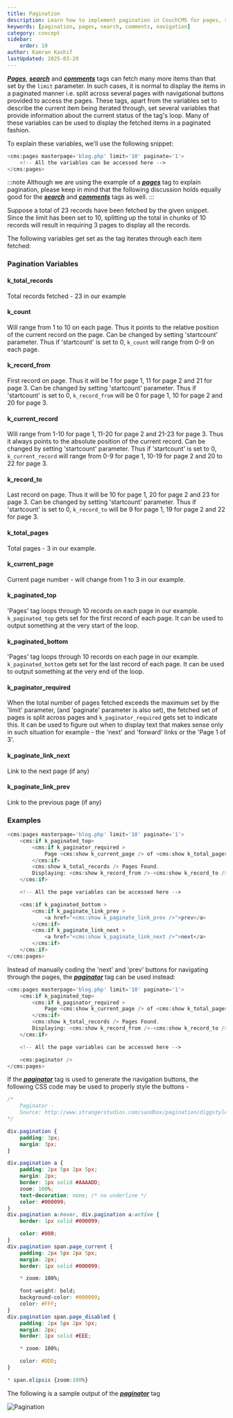 ```yaml
---
title: Pagination
description: Learn how to implement pagination in CouchCMS for pages, search results and comments
keywords: [pagination, pages, search, comments, navigation]
category: concept
sidebar:
    order: 10
author: Kamran Kashif
lastUpdated: 2025-03-20
---
```


[***Pages***](../../tags-reference/pages/), [***search***](../../tags-reference/search/) and [***comments***](../../tags-reference/comments/) tags can fetch many more items than that set by the `limit` parameter.
In such cases, it is normal to display the items in a paginated manner i.e. split across several pages with navigational buttons provided to access the pages.
These tags, apart from the variables set to describe the current item being iterated through, set several variables that provide information about the current status of the tag's loop. Many of these variables can be used to display the fetched items in a paginated fashion.

To explain these variables, we'll use the following snippet:

```php
<cms:pages masterpage='blog.php' limit='10' paginate='1'>
    <!-- All the variables can be accessed here -->
</cms:pages>
```

:::note
Although we are using the example of a [***pages***](../../tags-reference/pages/) tag to explain pagination, please keep in mind that the following discussion holds equally good for the [***search***](../../tags-reference/search/) and [***comments***](../../tags-reference/comments/) tags as well.
:::

Suppose a total of 23 records have been fetched by the given snippet.
Since the limit has been set to 10, splitting up the total in chunks of 10 records will result in requiring 3 pages to display all the records.

The following variables get set as the tag iterates through each item fetched:

### Pagination Variables

#### k_total_records

Total records fetched - 23 in our example

#### k_count

Will range from 1 to 10 on each page. Thus it points to the relative position of the current record on the page.
Can be changed by setting 'startcount' parameter.
Thus if 'startcount' is set to 0, `k_count` will range from 0-9 on each page.

#### k_record_from

First record on page. Thus it will be 1 for page 1, 11 for page 2 and 21 for page 3.
Can be changed by setting 'startcount' parameter.
Thus if 'startcount' is set to 0, `k_record_from` will be 0 for page 1, 10 for page 2 and 20 for page 3.

#### k_current_record

Will range from 1-10 for page 1, 11-20 for page 2 and 21-23 for page 3.
Thus it always points to the absolute position of the current record.
Can be changed by setting 'startcount' parameter.
Thus if 'startcount' is set to 0, `k_current_record` will range from 0-9 for page 1, 10-19 for page 2 and 20 to 22 for page 3.

#### k_record_to

Last record on page. Thus it will be 10 for page 1, 20 for page 2 and 23 for page 3.
Can be changed by setting 'startcount' parameter.
Thus if 'startcount' is set to 0, `k_record_to` will be 9 for page 1, 19 for page 2 and 22 for page 3.

#### k_total_pages

Total pages - 3 in our example.

#### k_current_page

Current page number - will change from 1 to 3 in our example.

#### k_paginated_top

'Pages' tag loops through 10 records on each page in our example.
`k_paginated_top` gets set for the first record of each page.
It can be used to output something at the very start of the loop.

#### k_paginated_bottom

'Pages' tag loops through 10 records on each page in our example.
`k_paginated_bottom` gets set for the last record of each page.
It can be used to output something at the very end of the loop.

#### k_paginator_required

When the total number of pages fetched exceeds the maximum set by the 'limit' parameter,
(and 'paginate' parameter is also set), the fetched set of pages is split across pages and
`k_paginator_required` gets set to indicate this.
It can be used to figure out when to display text that makes sense only in such situation
for example - the 'next' and 'forward' links or the 'Page 1 of 3'.

#### k_paginate_link_next

Link to the next page (if any)

#### k_paginate_link_prev

Link to the previous page (if any)

### Examples

```php
<cms:pages masterpage='blog.php' limit='10' paginate='1'>
    <cms:if k_paginated_top>
        <cms:if k_paginator_required >
            Page <cms:show k_current_page /> of <cms:show k_total_pages /><br>
        </cms:if>
        <cms:show k_total_records /> Pages Found.
        Displaying: <cms:show k_record_from />-<cms:show k_record_to />
    </cms:if>

    <!-- All the page variables can be accessed here -->

    <cms:if k_paginated_bottom >
        <cms:if k_paginate_link_prev >
            <a href="<cms:show k_paginate_link_prev />">prev</a>
        </cms:if>
        <cms:if k_paginate_link_next >
            <a href="<cms:show k_paginate_link_next />">next</a>
        </cms:if>
    </cms:if>
</cms:pages>
```

Instead of manually coding the 'next' and 'prev' buttons for navigating through the pages, the [***paginator***](../../tags-reference/paginator.html) tag can be used instead:

```php
<cms:pages masterpage='blog.php' limit='10' paginate='1'>
    <cms:if k_paginated_top>
        <cms:if k_paginator_required >
            Page <cms:show k_current_page /> of <cms:show k_total_pages /><br>
        </cms:if>
        <cms:show k_total_records /> Pages Found.
        Displaying: <cms:show k_record_from />-<cms:show k_record_to />
    </cms:if>

    <!-- All the page variables can be accessed here -->

    <cms:paginator />
</cms:pages>
```

If the [***paginator***](../../tags-reference/paginator.html) tag is used to generate the navigation buttons, the following CSS code may be used to properly style the buttons -

```css
/*
    Paginator -
    Source: http://www.strangerstudios.com/sandbox/pagination/diggstyle.php (strangerstudios.com)
*/

div.pagination {
    padding: 3px;
    margin: 3px;
}

div.pagination a {
    padding: 2px 5px 2px 5px;
    margin: 2px;
    border: 1px solid #AAAADD;
    zoom: 100%;
    text-decoration: none; /* no underline */
    color: #000099;
}
div.pagination a:hover, div.pagination a:active {
    border: 1px solid #000099;

    color: #000;
}
div.pagination span.page_current {
    padding: 2px 5px 2px 5px;
    margin: 2px;
    border: 1px solid #000099;

    * zoom: 100%;

    font-weight: bold;
    background-color: #000099;
    color: #FFF;
}
div.pagination span.page_disabled {
    padding: 2px 5px 2px 5px;
    margin: 2px;
    border: 1px solid #EEE;

    * zoom: 100%;

    color: #DDD;
}

* span.elipsis {zoom:100%}
```

The following is a sample output of the [***paginator***](../../tags-reference/paginator/) tag

![Pagination](../../../assets/img/contents/pagination.png)
